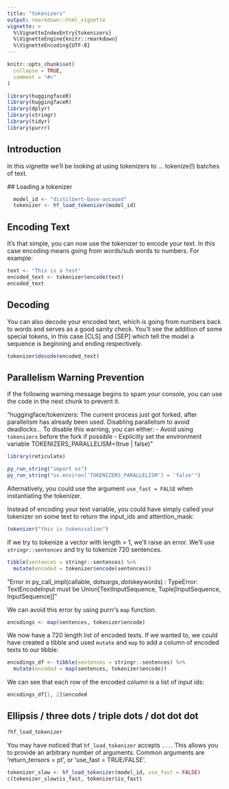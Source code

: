 ```yaml
---
title: "tokenizers"
output: rmarkdown::html_vignette
vignette: >
  %\VignetteIndexEntry{tokenizers}
  %\VignetteEngine{knitr::rmarkdown}
  %\VignetteEncoding{UTF-8}
---
```


```r
knitr::opts_chunk$set(
  collapse = TRUE,
  comment = "#>"
)
```

```r
library(huggingfaceR)
library(huggingfaceR)
library(dplyr)
library(stringr)
library(tidyr)
library(purrr)
```

## Introduction

 In this vignette we'll be looking at using tokenizers to ... tokenize(!) batches of text.

 ## Loading a tokenizer
```r
  model_id <- "distilbert-base-uncased"
  tokenizer <- hf_load_tokenizer(model_id)
```

## Encoding Text

It's that simple, you can now use the tokenizer to encode your text. In this case encoding means going from words/sub words to numbers. For example:

```r
text <- "This is a test"
encoded_text <- tokenizer$encode(text)
encoded_text

```

## Decoding

You can also decode your encoded text, which is going from numbers back to words and serves as a good sanity check. You'll see the addition of some special tokens, in this case [CLS] and [SEP] which tell the model a sequence is beginning and ending respectively.

```r
tokenizer$decode(encoded_text)
```

## Parallelism Warning Prevention

If the following warning message begins to spam your console, you can use the code in the next chunk to prevent it.

"huggingface/tokenizers: The current process just got forked, after parallelism has already been used. Disabling parallelism to avoid deadlocks...
To disable this warning, you can either:
	- Avoid using `tokenizers` before the fork if possible
	- Explicitly set the environment variable TOKENIZERS_PARALLELISM=(true | false)"
	

```r
library(reticulate)

py_run_string("import os")
py_run_string("os.environ['TOKENIZERS_PARALLELISM'] = 'false'")
```

Alternatively, you could use the argument `use_fast = FALSE` when instantiating the tokenizer.

Instead of encoding your text variable, you could have simply called your tokenizer on some text to return the input_ids and attention_mask:

```r
tokenizer("this is tokenisation")
```

If we try to tokenize a vector with length > 1, we'll raise an error. We'll use `stringr::sentences` and try to tokenize 720 sentences.

```r
tibble(sentences = stringr::sentences) %>%
  mutate(encoded = tokenizer$encode(sentences))
```

"Error in py_call_impl(callable, dots$args, dots$keywords) : 
  TypeError: TextEncodeInput must be Union[TextInputSequence, Tuple[InputSequence, InputSequence]]"

We can avoid this error by using purrr's `map` function.

```r
encodings <- map(sentences, tokenizer$encode)
```

We now have a 720 length list of encoded texts. If we wanted to, we could have created a tibble and used `mutate` and `map`  to add a column of encoded texts to our tibble:

```r
encodings_df <- tibble(sentences = stringr::sentences) %>%
  mutate(encoded = map(sentences, tokenizer$encode))
```

We can see that each row of the encoded column is a list of input ids:
```r
encodings_df[1, 2]$encoded
```

## Ellipsis / three dots / triple dots / dot dot dot

```r
?hf_load_tokenizer
```

You may have noticed that `hf_load_tokenizer` accepts `...`.  This allows you to provide an arbitrary number of arguments. Common arguments are 'return_tensors = pt', or 'use_fast = TRUE/FALSE'.

```r
tokenizer_slow <- hf_load_tokenizer(model_id, use_fast = FALSE)
c(tokenizer_slow$is_fast, tokenizer$is_fast)
```
